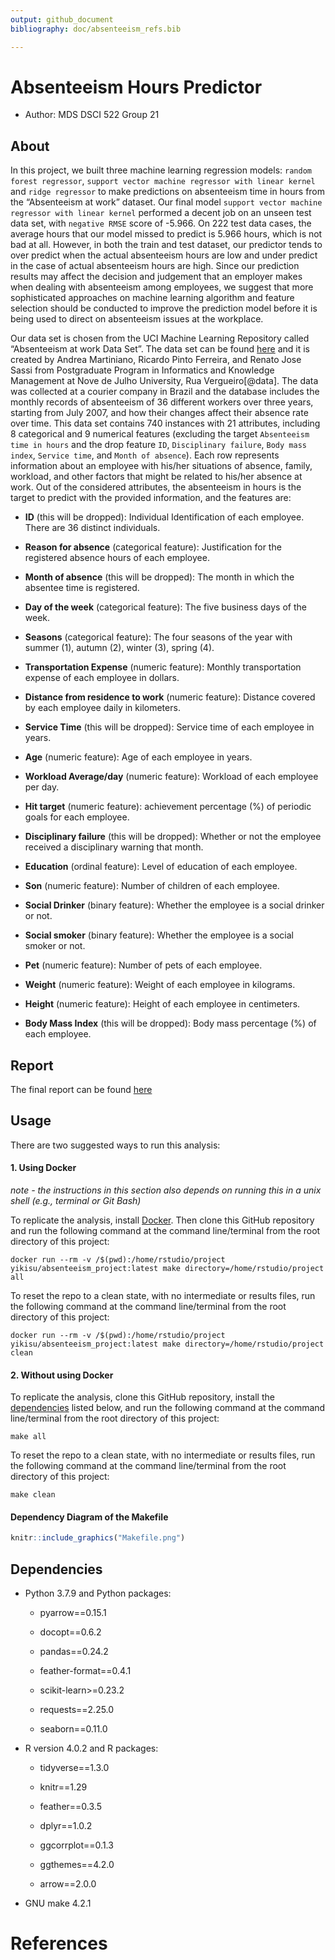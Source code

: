 ```yaml
---
output: github_document
bibliography: doc/absenteeism_refs.bib

---
```


# Absenteeism Hours Predictor

- Author: MDS DSCI 522 Group 21

## About

In this project, we built three machine learning regression models: `random forest regressor`, `support vector machine regressor with linear kernel` and `ridge regressor` to make predictions on absenteeism time in hours from the "Absenteeism at work" dataset. Our final model `support vector machine regressor with linear kernel` performed a decent job on an unseen test data set, with `negative RMSE` score of -5.966. On 222 test data cases, the average hours that our model missed to predict is 5.966 hours, which is not bad at all. However, in both the train and test dataset, our predictor tends to over predict when the actual absenteeism hours are low and under predict in the case of actual absenteeism hours are high. Since our prediction results may affect the decision and judgement that an employer makes when dealing with absenteeism among employees, we suggest that more sophisticated approaches on machine learning algorithm and feature selection should be conducted to improve the prediction model before it is being used to direct on absenteeism issues at the workplace.

Our data set is chosen from the UCI Machine Learning Repository called "Absenteeism at work Data Set". The data set can be found [here](https://archive.ics.uci.edu/ml/datasets/Absenteeism+at+work#) and it is created by Andrea Martiniano, Ricardo Pinto Ferreira, and Renato Jose Sassi from Postgraduate Program in Informatics and Knowledge Management at Nove de Julho University, Rua Vergueiro[@data]. The data was collected at a courier company in Brazil and the database includes the monthly records of absenteeism of 36 different workers over three years, starting from July 2007, and how their changes affect their absence rate over time. This data set contains 740 instances with 21 attributes, including 8 categorical and 9 numerical features (excluding the target `Absenteeism time in hours` and the drop feature `ID`, `Disciplinary failure`, `Body mass index`, `Service time`, and `Month of absence`). Each row represents information about an employee with his/her situations of absence, family, workload, and other factors that might be related to his/her absence at work. Out of the considered attributes, the absenteeism in hours is the target to predict with the provided information, and the features are:

-   **ID** (this will be dropped): Individual Identification of each employee. There are 36 distinct individuals.

-   **Reason for absence** (categorical feature): Justification for the registered absence hours of each employee.

-   **Month of absence** (this will be dropped): The month in which the absentee time is registered.

-   **Day of the week** (categorical feature): The five business days of the week.

-   **Seasons** (categorical feature): The four seasons of the year with summer (1), autumn (2), winter (3), spring (4).

-   **Transportation Expense** (numeric feature): Monthly transportation expense of each employee in dollars.

-   **Distance from residence to work** (numeric feature): Distance covered by each employee daily in kilometers.

-   **Service Time** (this will be dropped): Service time of each employee in years.

-   **Age** (numeric feature): Age of each employee in years.

-   **Workload Average/day** (numeric feature): Workload of each employee per day.

-   **Hit target** (numeric feature): achievement percentage (%) of periodic goals for each employee.

-   **Disciplinary failure** (this will be dropped): Whether or not the employee received a disciplinary warning that month.

-   **Education** (ordinal feature): Level of education of each employee.

-   **Son** (numeric feature): Number of children of each employee.

-   **Social Drinker** (binary feature): Whether the employee is a social drinker or not.

-   **Social smoker** (binary feature): Whether the employee is a social smoker or not.

-   **Pet** (numeric feature): Number of pets of each employee.

-   **Weight** (numeric feature): Weight of each employee in kilograms.

-   **Height** (numeric feature): Height of each employee in centimeters.

-   **Body Mass Index** (this will be dropped): Body mass percentage (%) of each employee.


## Report

The final report can be found [here](http://htmlpreview.github.io/?https://raw.githubusercontent.com/UBC-MDS/dsci-522_group-21/main/doc/absenteeism_predict_report.html)

## Usage

There are two suggested ways to run this analysis:

#### 1. Using Docker
*note - the instructions in this section also depends on running this in a unix shell (e.g., terminal or Git Bash)*

To replicate the analysis, install [Docker](https://www.docker.com/get-started). Then clone this GitHub repository and run the following command at the command line/terminal from the root directory of this project:

```
docker run --rm -v /$(pwd):/home/rstudio/project yikisu/absenteeism_project:latest make directory=/home/rstudio/project all
```

To reset the repo to a clean state, with no intermediate or results files, run the following command at the command line/terminal from the root directory of this project:

```
docker run --rm -v /$(pwd):/home/rstudio/project yikisu/absenteeism_project:latest make directory=/home/rstudio/project clean
```

#### 2. Without using Docker

To replicate the analysis, clone this GitHub repository, install the [dependencies](#dependencies) listed below, and run the following command at the command line/terminal from the root directory of this project:

```
make all
```

To reset the repo to a clean state, with no intermediate or results files, run the following command at the command line/terminal from the root directory of this project:

```
make clean
```
#### Dependency Diagram of the Makefile
```r
knitr::include_graphics("Makefile.png")
```

## Dependencies

* Python 3.7.9 and Python packages:

  + pyarrow==0.15.1
  
  + docopt==0.6.2

  + pandas==0.24.2

  + feather-format==0.4.1
  
  + scikit-learn\>=0.23.2
  
  + requests==2.25.0
  
  + seaborn==0.11.0
  
* R version 4.0.2 and R packages:

  + tidyverse==1.3.0

  + knitr==1.29
  
  + feather==0.3.5
  
  + dplyr==1.0.2
  
  + ggcorrplot==0.1.3
  
  + ggthemes==4.2.0
  
  + arrow==2.0.0

* GNU make 4.2.1

# References
